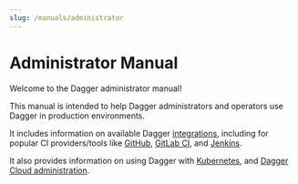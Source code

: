 ```yaml
---
slug: /manuals/administrator
---
```


# Administrator Manual

Welcome to the Dagger administrator manual!

This manual is intended to help Dagger administrators and operators use Dagger in production environments.

It includes information on available Dagger [integrations](../../integrations/index.mdx), including for popular CI providers/tools like [GitHub](../../integrations/github.mdx), [GitLab CI](../../integrations/gitlab.mdx), and [Jenkins](../../integrations/jenkins.mdx).

It also provides information on using Dagger with [Kubernetes](../../integrations/kubernetes.mdx), and [Dagger Cloud administration](./cloud/index.mdx).
